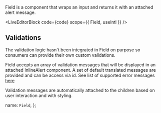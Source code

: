 
Field is a component that wraps an input and returns it with an attached alert message.

<LiveEditorBlock code={code} scope={{ Field, useIntl }} />
<GeneratePropsTable componentName="Field" />

## Validations

The validation logic hasn't been integrated in Field on purpose so consumers can provide their own custom validations.

Field accepts an array of validation messages that will be displayed in an attached InlineAlert component. A set of default translated messages are provided and can be access via id. See list of supported error messages [here](https://github.com/transferwise/neptune-web/blob/main/packages/components/src/Field/Fiels.messages.ts)

Validation messages are automatically attached to the children based on user interaction and with styling.

  name: `Field`,
};
